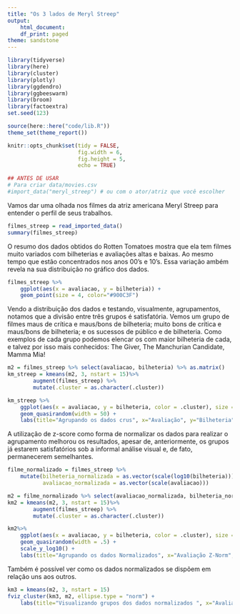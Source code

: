 ```yaml
---
title: "Os 3 lados de Meryl Streep"
output:
    html_document:
    df_print: paged
theme: sandstone
---
```


```r
library(tidyverse)
library(here)
library(cluster)
library(plotly)
library(ggdendro)
library(ggbeeswarm)
library(broom)
library(factoextra)
set.seed(123)

source(here::here("code/lib.R"))
theme_set(theme_report())

knitr::opts_chunk$set(tidy = FALSE,
                      fig.width = 6,
                      fig.height = 5,
                      echo = TRUE)

```

```r
## ANTES DE USAR
# Para criar data/movies.csv
#import_data("meryl_streep") # ou com o ator/atriz que você escolher
```
Vamos dar uma olhada nos filmes da atriz americana Meryl Streep para entender o perfil de seus trabalhos.

```r
filmes_streep = read_imported_data()
summary(filmes_streep)
```
O resumo dos dados obtidos do Rotten Tomatoes mostra que ela tem filmes muito variados com bilheterias e avaliações altas e baixas. Ao mesmo tempo que estão concentrados nos anos 00's e 10's.
Essa variação ambém revela na sua distribuição no gráfico dos dados.
```r
filmes_streep %>% 
    ggplot(aes(x = avaliacao, y = bilheteria)) + 
    geom_point(size = 4, color="#900C3F") 
```

Vendo a distribuição dos dados e testando, visualmente, agrupamentos, notamos que a divisão entre três grupos é satisfatória. Vemos um grupo de filmes maus de crítica e maus/bons de bilheteria; muito bons  de crítica e maus/bons de bilheteria; e os sucessos de público e de bilheteria. Como exemplos de cada grupo podemos elencar os com maior bilheteria de cada, e talvez por isso mais conhecidos: The Giver, The Manchurian Candidate, Mamma Mia!


```r
m2 = filmes_streep %>% select(avaliacao, bilheteria) %>% as.matrix() 
km_streep = kmeans(m2, 3, nstart = 15)%>% 
        augment(filmes_streep) %>% 
        mutate(.cluster = as.character(.cluster))

km_streep %>% 
    ggplot(aes(x = avaliacao, y = bilheteria, color = .cluster), size = 100)  + 
    geom_quasirandom(width = 50) +
    labs(title="Agrupando os dados crus", x="Avaliação", y="Bilheteria", color="Grupos")

```

A utilização de z-score como forma de normalizar os dados para realizar o agrupamento melhorou os resultados, apesar de, anteriormente, os grupos já estarem satisfatórios sob a informal análise visual e, de fato, permanecerem semelhantes.
```r
filme_normalizado = filmes_streep %>% 
    mutate(bilheteria_normalizada = as.vector(scale(log10(bilheteria))), 
           avaliacao_normalizada = as.vector(scale(avaliacao))) 

m2 = filme_normalizado %>% select(avaliacao_normalizada, bilheteria_normalizada) %>% as.matrix() 
km2 = kmeans(m2, 3, nstart = 15)%>% 
        augment(filmes_streep) %>% 
        mutate(.cluster = as.character(.cluster))

km2%>% 
    ggplot(aes(x = avaliacao, y = bilheteria, color = .cluster), size = 10)  + 
    geom_quasirandom(width = .5) +
    scale_y_log10() +
    labs(title="Agrupando os dados Normalizados", x="Avaliação Z-Norm", y="Bilheteria Z-Norm", color="Grupos")

```

Também é possível ver como os dados normalizados se dispõem em relação uns aos outros. 

```r
km3 = kmeans(m2, 3, nstart = 15)
fviz_cluster(km3, m2, ellipse.type = "norm") +
    labs(title="Visualizando grupos dos dados normalizados ", x="Avaliação Z-Norm", y="Bilheteria Z-Norm")
```

